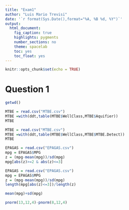 ```yaml
---
title: "Exam1"
author: "Luis Mario Trevisi"
date: '`r format(Sys.Date(),format="%A, %B %d, %Y")`'
output: 
  html_document:
    fig_caption: true
    highlights: pygments
    number_sections: no
    theme: spacelab
    toc: yes
    toc_float: yes
---
```


```r
knitr::opts_chunk$set(echo = TRUE)
```

# Question 1

```r
getwd()
```

```r
MTBE = read.csv("MTBE.csv")
MTBE =with(ddt,table(MTBE$WellClass,MTBE$Aquifier))
MTBE
```
```r
MTBE = read.csv("MTBE.csv")
MTBE =with(ddt,table(MTBE$WellClass,MTBE$MTBE.Detect))
MTBE

```

```r
EPAGAS = read.csv("EPAGAS.csv")
mpg = EPAGAS$MPG
z = (mpg-mean(mpg))/sd(mpg)
mpg[abs(z)>=2 & abs(z)<=3]
```
```r
EPAGAS = read.csv("EPAGAS.csv")
mpg = EPAGAS$MPG
z = (mpg-mean(mpg))/sd(mpg)
length(mpg[abs(z)<=3])/length(z)
```

```r
mean(mpg)+sd(mpg)
```

```r
pnorm(13,12,4)-pnorm(8,12,4)
```

